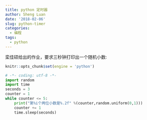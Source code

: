 ```yaml
---
title: python 定时器
author: Sheng Luan
date: '2018-02-06'
slug: python-timer
categories:
  - 编程
tags:
  - python
---
```


栾佳硕给出的作业，要求三秒钟打印出一个随机小数:

```r
knitr::opts_chunk$set(engine = 'python')
```


```python
# -*- coding: utf-8 -*-
import random
import time
seconds = 3
counter = 1
while counter <= 5:
    print("第%i个两位小数是%.2f" %(counter,random.uniform(0,1)))
    counter += 1
    time.sleep(seconds)
```
